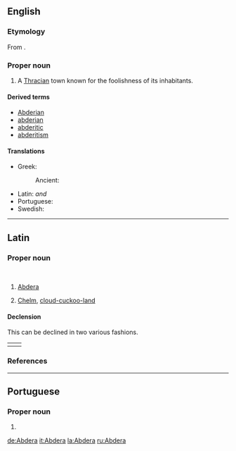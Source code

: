 ==English==
{{wikisource1911Enc|Abdera (Thrace)}}

===Etymology===
From {{etyl|grc|en}} {{m|grc|Ἄβδηρα}}.

===Proper noun===
{{en-proper noun}}

# A [[Thrace|Thracian]] town known for the foolishness of its inhabitants.

====Derived terms====
* [[Abderian]]
* [[abderian]]
* [[abderitic]]
* [[abderitism]]

====Translations====
{{trans-top|town}}
* Greek:
*: Ancient: {{t|grc|Ἄβδηρα|n-p}}
{{trans-mid}}
* Latin: {{t+|la|Abdēra|n-p}} ''and'' {{g|f}}
* Portuguese: {{t|pt|Abdera|f}}
* Swedish: {{t|sv|Abdera}}
{{trans-bottom}}

----

==Latin==

===Proper noun===
{{la-noun|Abdēra||Abdērōrum|n-p|second}}<br/>
{{la-noun|Abdēra||Abdērae|f|first}}

# [[#English|Abdera]] {{gloss|A [[Thracian]] town known for its inhabitants' foolishness}}
# {{label|la|figuratively|by extension}} [[Chelm]], [[cloud-cuckoo-land]]

====Declension====
This can be declined in two various fashions.
{|
|valign="top"|{{la-decl-2nd-N|loc=1|num=pl|Abdēr}}
|valign="top"|{{la-decl-1st|loc=1|num=sg|Abdēr}}
|}

===References===
{{R:Cassells}}

----

==Portuguese==

===Proper noun===
{{pt-proper noun|f}}

# {{place|pt|ancient city|c/Thrace|t1=Abdera}}

[[de:Abdera]]
[[it:Abdera]]
[[la:Abdera]]
[[ru:Abdera]]